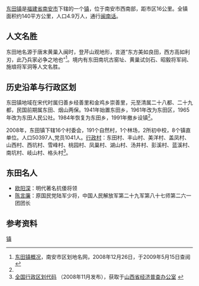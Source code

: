 {{中国乡级行政区
| 行政区全称 = 东田镇
| 景观照片文件名 =
| 景观照片描述 =
| 汉语拼音 = 
| 上级行政区 = [[福建省|福建省]][[南安市|南安市]]
| 行政区类别 = [[镇|镇]]
| 行政区划代码 = 350583102
| 地理坐标 = {{coord|24.9136|N|118.293|E|display=inline,title|scale:30000_region:CN}}
| 总面积 = 140[[平方公里|平方公里]]
| 户籍人口 = 
| 户籍人口年份 =
| 常住人口 = 49122人
| 常住人口年份 = 
| 人口密度 = 
| 领导人职务1 =
| 领导人姓名1 =
| 领导人职务2 =
| 领导人姓名2 =
| 行政区划 = 16个[[村委会|村委会]]
| 官方网站 =
| 政府驻地 = 
| 邮政编码 =
| 毗邻行政区 = [[溪美街道|溪美街道]]、[[柳城街道|柳城街道]]、[[官桥镇_(南安市)|官桥镇]]、[[英都镇|英都镇]]、[[仑苍镇|仑苍镇]]，[[厦门市|厦门市]][[同安区|同安区]]
| 位置图文件名 = 
| 位置图描述 = 
}}

[[东田镇_(南安市)|东田镇]]是[[福建省|福建省]][[南安市|南安市]]下辖的一个[[镇|镇]]，位于南安市西南部，距市区16公里。全镇面积约140平方公里，人口4.9万人，通行[[闽南话|闽南话]]。

==人文名胜==
东田地名源于唐末黄巢入闽时，登芹山观地形，言道“东方美如良田，西方高如利刃，此乃兵家必争之地也”<ref name="gk">[http://na.dmw.gov.cn/ONEWS.asp?id=5742 东田镇概况]{{dead link|date=2017年11月 |bot=InternetArchiveBot |fix-attempted=yes }}，南安市区划地名网，2008年12月26日，于2009年5月15日查阅 </ref>。境内有东田南坑古窑址、黄巢试剑石、昭毅将军祠、施琅将军洞等人文名胜。

==历史沿革与行政区划==
东田镇地域在宋代时属归善乡经善里和金鸡乡崇善里，元至清属二十八都、二十九都，民国前期属东田、烟山两保。1941年始置东田乡，1961年改为东田区，1965年改为东田人民公社。1984年恢复为东田乡，1991年撤乡设镇<ref name="gk" />。

2008年，东田镇下辖16个村委会，191个自然村，1个林场，2所初中校，8个镇直单位。人口50397人,党员1041人。[[行政村|行政村]]：东田村、丰山村、美洋村、盖凤村、山西村、西坑村、雪峰村、桃园村、凤巢村、湖山村、汤井村、彭溪村、蓝溪村、南坑村、岐山村、格头村<ref>[http://www.sxjjpc.gov.cn/wjtz/200811070062_1_0.rar 全国行政区划代码] {{Wayback|url=http://www.sxjjpc.gov.cn/wjtz/200811070062_1_0.rar |date=20110707041746 }}（2008年11月发布），获取于[http://www.sxjjpc.gov.cn/wjtz/200811070062.htm 山西省经济普查办公室] {{Wayback|url=http://www.sxjjpc.gov.cn/wjtz/200811070062.htm |date=20110707041839 }}</ref>。

==东田名人==
*[[欧阳深|欧阳深]]：明代著名抗倭将领
*[[陈言廉|陈言廉]]：原国民党陆军少将，中国人民解放军第二十九军第八十七师第二六一团团长

==参考资料==
<div class="references-small">
<references />
</div>

{{南安市行政区划}}
[[Category:南安市乡镇|镇]]